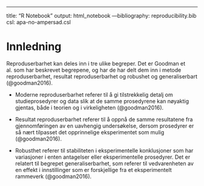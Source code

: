 ---
title: "R Notebook"
output: html_notebook
---bibliography: reproducibility.bib
    csl: apa-no-ampersad.csl
    

# Innledning

Reproduserbarhet kan deles inn i tre ulike begreper. Det er Goodman et al. som har beskrevet begrepene, og har de har delt dem inn i metode reproduserbarhet, resultat reproduserbarhet og robushet og generaliserbart (@goodman2016).

- Moderne reproduserbarhet referer til å gi tilstrekkelig detalj om studieprosedyrer og data slik at de samme prosedyrene kan nøyaktig gjentas, både i teorien og i virkeligheten (@goodman2016).

- Resultat reproduserbarhet referer til å oppnå de samme resultatene fra gjennomføringen av en uavhengig undersøkelse, dersom prosedyrer er så nært tilpasset det opprinnelige eksperimentet som mulig (@goodman2016).

- Robusthet referer til stabiliteten i eksperimentelle konklusjoner som har variasjoner i enten antagelser eller eksperimentelle prosedyrer. Det er relatert til begrepet generaliserbarhet, som referer til vedvarenheten av en effekt i innstillinger som er forskjellige fra et eksperimentelt rammeverk (@goodman2016).


